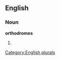 
==English==

===Noun===
'''orthodromes'''

# {{plural of|[[orthodrome]]}}

[[Category:English plurals]]